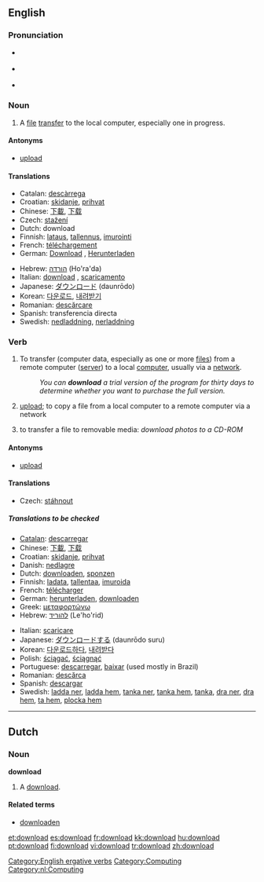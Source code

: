 {{see|Download}}
==English==

===Pronunciation===
*{{italbrac|[[RP]]}} {{IPA|/ˌdaʊnˈləʊd/}}
*{{italbrac|US}} {{IPA|/ˈdaʊnˌloʊd/}}
*{{audio|en-us-download.ogg|Audio (US)}}

===Noun===
{{en-noun}}

# A [[file]] [[transfer]] to the local computer, especially one in progress.

====Antonyms====
*[[upload]]

====Translations====
{{top|file transfer to the local computer}}
*Catalan: [[descàrrega]]
*Croatian: [[skidanje]], [[prihvat]]
*Chinese: [[下載]], [[下载]]
*Czech: [[stažení]] {{n}}
*Dutch: download {{m}}
*Finnish: [[lataus]], [[tallennus]], [[imurointi]] {{italbrac|slang}}
*French: [[téléchargement]] {{m}}
*German: [[Download]] {{m}}, [[Herunterladen]] {{n}}
{{mid}}
*Hebrew: [[הורדה]] (Ho'ra'da) {{f}}
*Italian: [[download#Italian|download]] {{m}}, [[scaricamento]] {{m}}
*Japanese: [[ダウンロード]] (daunrōdo)
*Korean: [[다운로드]], [[내려받기]]
*Romanian: [[descărcare]] {{f}}
*Spanish: transferencia directa
*Swedish: [[nedladdning]], [[nerladdning]]
{{bottom}}

===Verb===
{{en-verb}}

# {{transitive}}To transfer (computer data, especially as one or more [[file|files]]) from a remote computer ([[server]]) to a local [[computer]], usually via a [[network]].
#: ''You can '''download''' a trial version of the program for thirty days to determine whether you want to purchase the full version.''
# {{context|transitive|nonstandard}} [[upload]]; to copy a file from a local computer to a remote computer via a network
# {{context|transitive|nonstandard}} to transfer a file to removable media: ''download photos to a CD-ROM''

====Antonyms====
*[[upload]]

====Translations====
{{trans-top|to transfer data from a remote computer to a local one}}
*Czech: [[stáhnout]]
{{trans-mid}}
{{trans-bottom}}
=====Translations to be checked=====
{{checktrans}}
{{top}}
*[[Catalan]]: [[descarregar]]
*Chinese: [[下載]], [[下载]]
*Croatian: [[skidanje]], [[prihvat]]
*Danish: [[nedlagre]]
*Dutch: [[downloaden]], [[sponzen]]
*Finnish: [[ladata]], [[tallentaa]], [[imuroida]] {{italbrac|slang}}
*French: [[télécharger]]
*German: [[herunterladen]], [[downloaden]]
*Greek: [[μεταφορτώνω]]
*Hebrew: [[להוריד]] (Le'ho'rid)
{{mid}}
*Italian: [[scaricare]]
*Japanese: [[ダウンロードする]] (daunrōdo suru)
*Korean: [[다운로드하다]], [[내려받다]]
*Polish: [[ściągać]], [[ściągnąć]]
*Portuguese: [[descarregar]], [[baixar]] (used mostly in Brazil)
*Romanian: [[descărca]]
*Spanish: [[descargar]]
*Swedish: [[ladda ner]], [[ladda hem]], [[tanka ner]], [[tanka hem]], [[tanka]], [[dra ner]], [[dra hem]], [[ta hem]], [[plocka hem]]
{{bottom}}

[[Category:English ergative verbs]]
[[Category:Computing]]

----

==Dutch==

===Noun===
'''download''' {{m}}

# A [[#English|download]].

====Related terms====
*[[downloaden]]

[[Category:nl:Computing]]

[[et:download]]
[[es:download]]
[[fr:download]]
[[kk:download]]
[[hu:download]]
[[pt:download]]
[[fi:download]]
[[vi:download]]
[[tr:download]]
[[zh:download]]